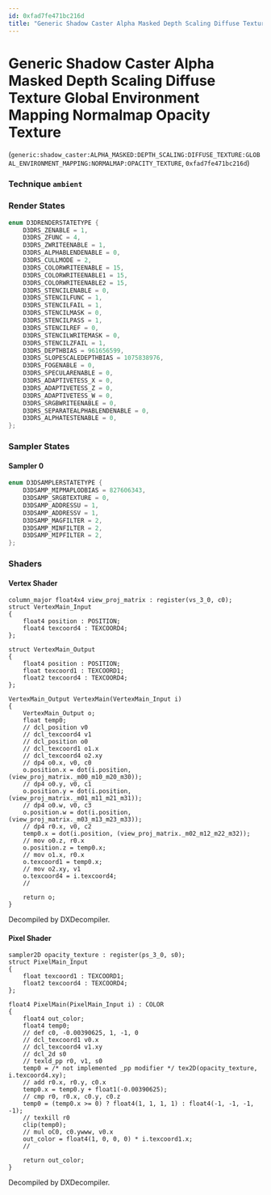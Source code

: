 ```yaml
---
id: 0xfad7fe471bc216d
title: "Generic Shadow Caster Alpha Masked Depth Scaling Diffuse Texture Global Environment Mapping Normalmap Opacity Texture"
---
```


# Generic Shadow Caster Alpha Masked Depth Scaling Diffuse Texture Global Environment Mapping Normalmap Opacity Texture
(`generic:shadow_caster:ALPHA_MASKED:DEPTH_SCALING:DIFFUSE_TEXTURE:GLOBAL_ENVIRONMENT_MAPPING:NORMALMAP:OPACITY_TEXTURE`, `0xfad7fe471bc216d`)

### Technique `ambient`
### Render States
```cpp
enum D3DRENDERSTATETYPE {
	D3DRS_ZENABLE = 1,
	D3DRS_ZFUNC = 4,
	D3DRS_ZWRITEENABLE = 1,
	D3DRS_ALPHABLENDENABLE = 0,
	D3DRS_CULLMODE = 2,
	D3DRS_COLORWRITEENABLE = 15,
	D3DRS_COLORWRITEENABLE1 = 15,
	D3DRS_COLORWRITEENABLE2 = 15,
	D3DRS_STENCILENABLE = 0,
	D3DRS_STENCILFUNC = 1,
	D3DRS_STENCILFAIL = 1,
	D3DRS_STENCILMASK = 0,
	D3DRS_STENCILPASS = 1,
	D3DRS_STENCILREF = 0,
	D3DRS_STENCILWRITEMASK = 0,
	D3DRS_STENCILZFAIL = 1,
	D3DRS_DEPTHBIAS = 961656599,
	D3DRS_SLOPESCALEDEPTHBIAS = 1075838976,
	D3DRS_FOGENABLE = 0,
	D3DRS_SPECULARENABLE = 0,
	D3DRS_ADAPTIVETESS_X = 0,
	D3DRS_ADAPTIVETESS_Z = 0,
	D3DRS_ADAPTIVETESS_W = 0,
	D3DRS_SRGBWRITEENABLE = 0,
	D3DRS_SEPARATEALPHABLENDENABLE = 0,
	D3DRS_ALPHATESTENABLE = 0,
};
```
### Sampler States
#### Sampler 0
```cpp
enum D3DSAMPLERSTATETYPE {
	D3DSAMP_MIPMAPLODBIAS = 827606343,
	D3DSAMP_SRGBTEXTURE = 0,
	D3DSAMP_ADDRESSU = 1,
	D3DSAMP_ADDRESSV = 1,
	D3DSAMP_MAGFILTER = 2,
	D3DSAMP_MINFILTER = 2,
	D3DSAMP_MIPFILTER = 2,
};
```
### Shaders
#### Vertex Shader
```hlsl
column_major float4x4 view_proj_matrix : register(vs_3_0, c0);
struct VertexMain_Input
{
    float4 position : POSITION;
    float4 texcoord4 : TEXCOORD4;
};

struct VertexMain_Output
{
    float4 position : POSITION;
    float texcoord1 : TEXCOORD1;
    float2 texcoord4 : TEXCOORD4;
};

VertexMain_Output VertexMain(VertexMain_Input i)
{
    VertexMain_Output o;
    float temp0;
    // dcl_position v0
    // dcl_texcoord4 v1
    // dcl_position o0
    // dcl_texcoord1 o1.x
    // dcl_texcoord4 o2.xy
    // dp4 o0.x, v0, c0
    o.position.x = dot(i.position, (view_proj_matrix._m00_m10_m20_m30));
    // dp4 o0.y, v0, c1
    o.position.y = dot(i.position, (view_proj_matrix._m01_m11_m21_m31));
    // dp4 o0.w, v0, c3
    o.position.w = dot(i.position, (view_proj_matrix._m03_m13_m23_m33));
    // dp4 r0.x, v0, c2
    temp0.x = dot(i.position, (view_proj_matrix._m02_m12_m22_m32));
    // mov o0.z, r0.x
    o.position.z = temp0.x;
    // mov o1.x, r0.x
    o.texcoord1 = temp0.x;
    // mov o2.xy, v1
    o.texcoord4 = i.texcoord4;
    // 

    return o;
}
```
Decompiled by DXDecompiler.
#### Pixel Shader
```hlsl
sampler2D opacity_texture : register(ps_3_0, s0);
struct PixelMain_Input
{
    float texcoord1 : TEXCOORD1;
    float2 texcoord4 : TEXCOORD4;
};

float4 PixelMain(PixelMain_Input i) : COLOR
{
    float4 out_color;
    float4 temp0;
    // def c0, -0.00390625, 1, -1, 0
    // dcl_texcoord1 v0.x
    // dcl_texcoord4 v1.xy
    // dcl_2d s0
    // texld_pp r0, v1, s0
    temp0 = /* not implemented _pp modifier */ tex2D(opacity_texture, i.texcoord4.xy);
    // add r0.x, r0.y, c0.x
    temp0.x = temp0.y + float1(-0.00390625);
    // cmp r0, r0.x, c0.y, c0.z
    temp0 = (temp0.x >= 0) ? float4(1, 1, 1, 1) : float4(-1, -1, -1, -1);
    // texkill r0
    clip(temp0);
    // mul oC0, c0.ywww, v0.x
    out_color = float4(1, 0, 0, 0) * i.texcoord1.x;
    // 

    return out_color;
}
```
Decompiled by DXDecompiler.
